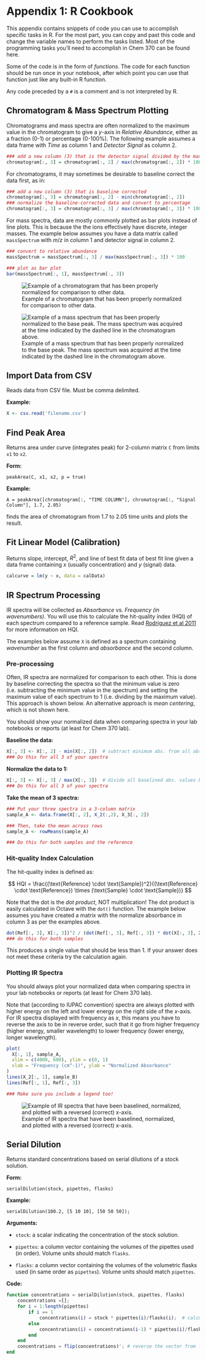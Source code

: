 # Appendix 1: R Cookbook {-}

This appendix contains snippets of code you can use to accomplish specific tasks in R.  For the most part, you can copy and past this code and change the variable names to perform the tasks listed.  Most of the programming tasks you'll need to accomplish in Chem 370 can be found here.

Some of the code is in the form of *functions*.  The code for each function should be run once in your notebook, after which point you can use that function just like any built-in R function.

Any code preceded by a `#` is a comment and is not interpreted by R.

## Chromatogram & Mass Spectrum Plotting {-}

Chromatograms and mass spectra are often normalized to the maximum value in the chromatogram to give a $y$-axis in *Relative Abundance*, either as a fraction (0-1) or percentage (0-100%).  The following example assumes a data frame with *Time* as column 1 and *Detector Signal* as column 2.

```r
### add a new column (3) that is the detector signal divided by the maximum detector signal.
chromatogram[:, 3] = chromatogram[:, 2] / max(chromatogram[:, 2]) * 100;
```

For chromatograms, it may sometimes be desirable to baseline correct the data first, as in:  

```r
### add a new column (3) that is baseline corrected
chromatogram[:, 3] = chromatogram[:, 2] - min(chromatogram[:, 2])
### normalize the baseline-corrected data and convert to percentage
chromatogram[:, 3] = chromatogram[:, 3] / max(chromatogram[:, 3]) * 100
```

For mass spectra, data are mostly commonly plotted as bar plots instead of line plots.  This is because the the ions effectively have discrete, integer masses.  The example below assumes you have a data matrix called `massSpectrum` with $m/z$ in column 1 and detector signal in column 2.

```r
### convert to relative abundance
massSpectrum = massSpectrum[:, 3] / max(massSpectrum[:, 3]) * 100

### plot as bar plot
bar(massSpectrum[:, 1], massSpectrum[:, 3])
```
![Example of a chromatogram that has been properly normalized for comparison to other data.](./images/chromatogram.png)

![Example of a mass spectrum that has been properly normalized to the base peak.  The mass spectrum was acquired at the time indicated by the dashed line in the chromatogram above.](./images/mass-spectrum.png)


## Import Data from CSV {-}

Reads data from CSV file.  Must be comma delimited.

**Example:**  

```r
X <- csv.read('filename.csv')
```

## Find Peak Area {-}

Returns area under curve (integrates peak) for 2-column matrix `C` from limits `x1` to `x2`.

**Form:**

`peakArea(C, x1, x2, p = true)`

**Example:**  

`A = peakArea([chromatogram[:, "TIME COLUMN"], chromatogram[:, "Signal Column"], 1.7, 2.05)`

finds the area of chromatogram from 1.7 to 2.05 time units and plots the result.



## Fit Linear Model (Calibration) {-}

Returns slope, intercept, $R^2$, and line of best fit data of best fit line given a data frame containing $x$ (usually concentration) and $y$ (signal) data.

```r
calcurve = lm(y ~ x, data = calData)
```
## IR Spectrum Processing {-}

IR spectra will be collected as *Absorbance* vs. *Frequency (in wavenumbers)*.   You will use this to calculate the hit-quality index (HQI) of each spectrum compared to a reference sample.  Read [Rodriguez et al 2011](https://www.researchgate.net/publication/51602215_Standardization_of_Raman_spectra_for_transfer_of_spectral_libraries_across_different_instruments) for more information on HQI.

The examples below assume `X` is defined as a spectrum containing *wavenumber* as the first column and *absorbance* and the second column.

### Pre-processing {-}

Often, IR spectra are normalized for comparison to each other.  This is done by baseline correcting the spectra so that the minimum value is zero (i.e. subtracting the minimum value in the spectrum) and setting the maximum value of each spectrum to 1 (i.e. dividing by the maximum value).  This approach is shown below.  An alternative approach is *mean centering*, which is not shown here.

You should show your normalized data when comparing spectra in your lab notebooks or reports (at least for Chem 370 lab).

**Baseline the data:**

```r
X[:, 3] <- X[:, 2] - min(X[:, 2])  # subtract minimum abs. from all abs. values a new column
### Do this for all 3 of your spectra
```

**Normalize the data to 1:**

```r
X[:, 3] <- X[:, 3] / max(X[:, 3])  # divide all baselined abs. values by max abs. value
### Do this for all 3 of your spectra
```

**Take the mean of 3 spectra:**

```r
### Put your three spectra in a 3-column matrix
sample_A <- data.frame(X[:, 2], X_2(:,2), X_3[:, 2])

### Then, take the mean across rows
sample_A <- rowMeans(sample_A) 

### Do this for both samples and the reference
```

### Hit-quality Index Calculation {-}

The hit-quality index is defined as:

$$
HQI = \frac{(\text{Reference} \cdot \text{Sample})^2}{(\text{Reference} \cdot \text{Reference}) \times (\text{Sample} \cdot \text{Sample})}
$$

Note that the dot is the *dot product*, NOT multiplication!  The dot product is easily calculated in Octave with the `dot()` function.  The example below assumes you have created a matrix with the normalize absorbance in column 3 as per the examples above.

```r
dot(Ref[:, 3], X[:, 3])^2 / (dot(Ref[:, 3], Ref[:, 3]) * dot(X[:, 3], X[:, 3]))
### do this for both samples
```

This produces a single value that should be less than 1.  If your answer does not meet these criteria try the calculation again.

### Plotting IR Spectra {-}

You should always plot your normalized data when comparing spectra in your lab notebooks or reports (at least for Chem 370 lab).

Note that (according to IUPAC convention) spectra are always plotted with higher energy on the left and lower energy on the right side of the $x$-axis.  For IR spectra displayed with frequency as $x$, this means you have to reverse the axis to be in reverse order, such that it go from higher frequency (higher energy, smaller wavelength) to lower frequency (lower energy, longer wavelength).

```r
plot(
  X[:, 1], sample_A, 
  xlim = c(4000, 600), ylim = c(0, 1)
  xlab = "Frequency (cm^-1)", ylab = "Normalized Absorbance"
)
lines(X_2[:, 1], sample_B)
lines(Ref[:, 1], Ref[:, 3])

### Make sure you include a legend too!
```

![Example of IR spectra that have been baselined, normalized, and plotted with a reversed (correct) x-axis.](./images/ir-spectrum-example.png)

## Serial Dilution {-}

Returns standard concentrations based on serial dilutions of a stock solution.

**Form:**

`serialDilution(stock, pipettes, flasks)`

**Example:**  

`serialDilution(100.2, [5 10 10], [50 50 50]);`

**Arguments:**  

- `stock`: a scalar indicating the concentration of the stock solution.

- `pipettes`: a column vector containing the volumes of the pipettes used (in order).  Volume units should match `flasks`.

- `flasks`: a column vector containing the volumes of the volumetric flasks used (in same order as `pipettes`).  Volume units should match `pipettes`.

**Code:**
```octave
function concentrations = serialDilution(stock, pipettes, flasks)
    concentrations =[];
    for i = 1:length(pipettes)
        if i == 1
            concentrations(i) = stock * pipettes(i)/flasks(i);  # calculate first dilution
        else
            concentrations(i) = concentrations(i-1) * pipettes(i)/flasks(i); # calculate all other dilutions
        end
    end
    concentrations = flip(concentrations)'; # reverse the vector from lowest to highest and transpose to column vector
end
```
